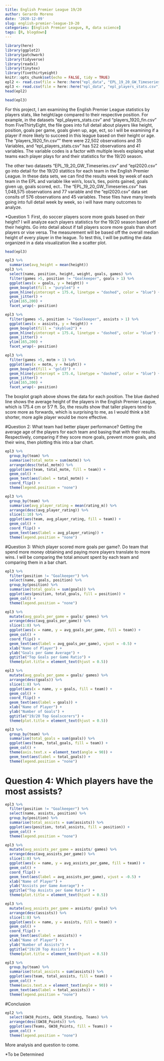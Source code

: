 ```yaml
---
title: English Premier League 19/20
author: Gerardo Moreno
date: '2020-12-09'
slug: english-premier-league-19-20
categories: [English Premier League, R, data science]
tags: [R, blogdown]
---
```

```r
library(here)
library(ggplot2)
library(patchwork)
library(tidyverse)
library(readxl)
library(tinytex)
library(fivethirtyeight)
knitr::opts_chunk$set(echo = FALSE, tidy = TRUE)
epl2 <- read.csv(file = here::here("epl_data", "EPL_19_20_GW_Timeseries.csv"))
epl3 <- read.csv(file = here::here("epl_data", "epl_players_stats.csv"))
head(epl2)
```
```r
head(epl3)
```
For this project, I am examining the English Premier League statistics by players stats, like height/age compared to their respective position. For example, in the datasets "epl_players_stats.csv" and "players_1920_fin.csv" from FiveThirtyEight, the file goes into full detail about players like height, position, goals per game, goals given up, age, ect, so I will be examining if a player if more likely to succeed in this league based on their height or age. The "players_1920_fin.csv"" there were 22,502 observations and 35 Variables, and "epl_players_stats.csv" has 522 observations and 41 variables. The variable codes is a factor with multiple levels explaing what teams each player plays for and their statistics for the 19/20 season.

The other two datasets "EPL_19_20_GW_Timeseries.csv" and "epl2020.csv" go into detail for the 19/20 statitics for each team in the English Premier League. In these data sets, we can find the results week by week of each team in the EPL and variable like win's, loss's, ties, points gained, goals given up, goals scored, ect.. The "EPL_19_20_GW_Timeseries.csv" has 1,048,575 observations and 77 variable and the "epl2020.csv" data set consits of 576 observations and 45 variables. These files have many levels going into full detail week by week, so i will have many outcomes to analyze.

*Question 1: First, do soccer players score more goals based on their height? I will analyze each players statistics for the 19/20 season based off their heights. Go into detail about if tall players score more goals than short players or vise versa. The measurement will be based off the overall median height of every player in the league. To test this, I will be putting the data organized in a data visualization like a scatter plot.
```r
head(epl3)
```
```r
epl3 %>%
  summarise(avg_height = mean(height))
epl3 %>%
  select(name, position, height, weight, goals, games) %>%
  filter(games >5, position != "Goalkeeper", goals > 1) %>%
  ggplot(aes(x = goals, y = height)) +
  geom_boxplot(fill = "purple4") +
  geom_hline(yintercept = 175.4, linetype = "dashed", color = "blue") +
  geom_jitter() +
  ylim(165,200) +
  facet_wrap(~ position)

epl3 %>%
  filter(games >5, position != "Goalkeeper", assists > 1) %>%
  ggplot(aes(x = assists, y = height)) +
  geom_boxplot(fill = "skyblue2") +
  geom_hline(yintercept = 175.4, linetype = "dashed", color = "blue") +
  geom_jitter() +
  ylim(165,200) +
  facet_wrap(~ position)

epl3 %>%
  filter(games >5, motm > 1) %>%
  ggplot(aes(x = motm, y = height)) +
  geom_boxplot(fill = "gold3") +
  geom_hline(yintercept = 175.4, linetype = "dashed", color = "blue") +
  geom_jitter() +
  ylim(165,200) +
  facet_wrap(~ position)
```
The boxplot graph above shows the data for each position. The blue dashed line shows the average height of the players in the English Premier League, which is 175.4 cm or 5'7 ft. So, the results show that taller players tend to score more as forwards, which is surprising to me, as I would think a bit shorter, more agile player would be more effective.

#Question 2: What team had better player performance?
Getting the average age of the players for each team and basing that with their results. Respectively, comparing if they score more goals, prevent more goals, and their wins, then plotting this into a bar chart.
```r
epl3 %>% 
  group_by(team) %>%
  summarise(total_motm = sum(motm)) %>%
  arrange(desc(total_motm)) %>%
  ggplot(aes(team, total_motm, fill = team)) +
  geom_col() +
  geom_text(aes(label = total_motm)) +
  coord_flip() +
  theme(legend.position = "none")

epl3 %>%
  group_by(team) %>%
  summarise(avg_player_rating = mean(rating_m)) %>%
  arrange(desc(avg_player_rating)) %>%
  slice(1:10) %>%
  ggplot(aes(team, avg_player_rating, fill = team)) +
  geom_col() +
  coord_flip() +
  geom_text(aes(label = avg_player_rating)) +
  theme(legend.position = "none")
```


#Question 3: Which player scored more goals per game?. 
Do team that spend more money obtaining and paying more players translate to more wins. I will be comparing the total amount spent by each team and comparing them in a bar chart. 

```r
epl3 %>%
  filter(position != "Goalkeeper") %>%
  select(name, goals, position) %>%
  group_by(position) %>%
  summarise(total_goals = sum(goals)) %>%
  ggplot(aes(position, total_goals, fill = position)) +
  geom_col() +
  theme(legend.position = "none")

epl3 %>%
  mutate(avg_goals_per_game = goals/ games) %>%
  arrange(desc(avg_goals_per_game)) %>%
  slice(1:8) %>%
  ggplot(aes(x = name, y = avg_goals_per_game, fill = team)) +
  geom_col() +
  coord_flip() +
  geom_text(aes(label = avg_goals_per_game), vjust = -0.5) +
  xlab("Name of Player") +
  ylab("Goals per Game Average") +
  ggtitle("Top Goals per Game Ratio") +
  theme(plot.title = element_text(hjust = 0.5))

epl3 %>%
  mutate(avg_goals_per_game = goals/ games) %>%
  arrange(desc(goals)) %>%
  slice(1:8) %>%
  ggplot(aes(x = name, y = goals, fill = team)) +
  geom_col() +
  coord_flip() +
  geom_text(aes(label = goals)) +
  xlab("Name of Player") +
  ylab("Number of Goals") +
  ggtitle("19/20 Top Goalscorers") +
  theme(plot.title = element_text(hjust = 0.5))

epl3 %>%
  group_by(team) %>%
  summarise(total_goals = sum(goals)) %>%
  ggplot(aes(team, total_goals, fill = team)) +
  geom_col() +
  theme(axis.text.x = element_text(angle = 90)) +
  geom_text(aes(label = total_goals)) +
  theme(legend.position = "none")
```

# Question 4: Which players have the most assists?
```r
epl3 %>%
  filter(position != "Goalkeeper") %>%
  select(name, assists, position) %>%
  group_by(position) %>%
  summarise(total_assists = sum(assists)) %>%
  ggplot(aes(position, total_assists, fill = position)) +
  geom_col() +
  theme(legend.position = "none")

epl3 %>%
  mutate(avg_assists_per_game = assists/ games) %>%
  arrange(desc(avg_assists_per_game)) %>%
  slice(1:8) %>%
  ggplot(aes(x = name, y = avg_assists_per_game, fill = team)) +
  geom_col() +
  coord_flip() +
  geom_text(aes(label = avg_assists_per_game), vjust = -0.5) +
  xlab("Name of Player") +
  ylab("Assists per Game Average") +
  ggtitle("Top Assists per Game Ratio") +
  theme(plot.title = element_text(hjust = 0.5))

epl3 %>%
  mutate(avg_assists_per_game = assists/ goals) %>%
  arrange(desc(assists)) %>%
  slice(1:8) %>%
  ggplot(aes(x = name, y = assists, fill = team)) +
  geom_col() +
  coord_flip() +
  geom_text(aes(label = assists)) +
  xlab("Name of Player") +
  ylab("Number of Assists") +
  ggtitle("19/20 Top Assists") +
  theme(plot.title = element_text(hjust = 0.5))

epl3 %>%
  group_by(team) %>%
  summarise(total_assists = sum(assists)) %>%
  ggplot(aes(team, total_assists, fill = team)) +
  geom_col() +
  theme(axis.text.x = element_text(angle = 90)) +
  geom_text(aes(label = total_assists)) +
  theme(legend.position = "none")
```
#Conclusion

```r
epl2 %>%
  select(GW38_Points, GW38_Standing, Teams) %>%
  arrange(desc(GW38_Points)) %>%
  ggplot(aes(Teams, GW38_Points, fill = Teams)) +
  geom_col() +
  theme(legend.position = "none")
```
More analysis and question to come.

*To be Determined